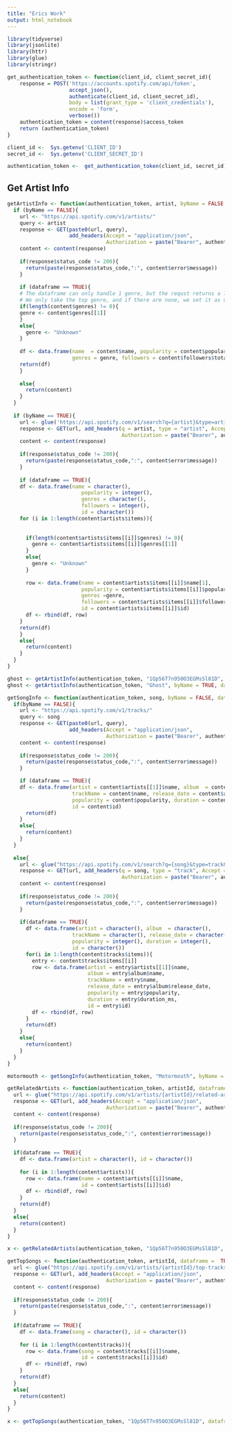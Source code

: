 ```yaml
---
title: "Erics Work"
output: html_notebook
---
```


```r
library(tidyverse)
library(jsonlite)
library(httr)
library(glue)
library(stringr)
```


```r
get_authentication_token <- function(client_id, client_secret_id){
    response = POST('https://accounts.spotify.com/api/token',
                    accept_json(),
                    authenticate(client_id, client_secret_id),
                    body = list(grant_type = 'client_credentials'),
                    encode = 'form',
                    verbose())
    authentication_token = content(response)$access_token
    return (authentication_token)
}
```

```r
client_id <-  Sys.getenv('CLIENT_ID')
secret_id <-  Sys.getenv('CLIENT_SECRET_ID')

authentication_token <-  get_authentication_token(client_id, secret_id)
```
## Get Artist Info

```r
getArtistInfo <- function(authentication_token, artist, byName = FALSE, dataframe = TRUE, lim = 10){
  if (byName == FALSE){
    url <- "https://api.spotify.com/v1/artists/"
    query <- artist
    response <- GET(paste0(url, query), 
                    add_headers(Accept = "application/json", 
                                Authorization = paste("Bearer", authentication_token)))
    content <- content(response)
    
    if(response$status_code != 200){
      return(paste(response$status_code,":", content$error$message))
    }
    
    if (dataframe == TRUE){
    # The dataframe can only handle 1 genre, but the requst returns a list.
    # We only take the top genre, and if there are none, we set it as unknown.
    if(length(content$genres) != 0){
    genre <- content$genres[[1]]
    }
    else{
      genre <- "Unknown"
    }
    
    df <- data.frame(name  = content$name, popularity = content$popularity, 
                     genres = genre, followers = content$followers$total, id = content$id)
    return(df)
    }
    
    else{
      return(content)
    }
  }
  
  if (byName == TRUE){
    url <- glue('https://api.spotify.com/v1/search?q={artist}&type=artist&limit={lim}')
    response <- GET(url, add_headers(q = artist, type = "artist", Accept = "application/json", 
                                     Authorization = paste("Bearer", authentication_token)))
    content <- content(response)
    
    if(response$status_code != 200){
      return(paste(response$status_code,":", content$error$message))
    }
    
    if (dataframe == TRUE){
    df <- data.frame(name = character(), 
                        popularity = integer(),
                        genres = character(),
                        followers = integer(),
                        id = character())
    for (i in 1:length(content$artists$items)){
      
      
      if(length(content$artists$items[[i]]$genres) != 0){
        genre <- content$artists$items[[i]]$genres[[1]]
      }
      else{
        genre <- "Unknown"
      }
      
      row <- data.frame(name = content$artists$items[[i]]$name[1], 
                        popularity = content$artists$items[[i]]$popularity,
                        genres =genre,
                        followers = content$artists$items[[i]]$followers$total,
                        id = content$artists$items[[i]]$id)
      df <- rbind(df, row)
    }
    return(df)
    }
    else{
      return(content)
    }
  }
}
```


```r
ghost <- getArtistInfo(authentication_token, "1Qp56T7n950O3EGMsSl81D", dataframe = F)
ghost <- getArtistInfo(authentication_token, "Ghost", byName = TRUE, dataframe = T, lim = 7)
```


```r
getSongInfo <- function(authentication_token, song, byName = FALSE, dataframe = TRUE, lim = 10){
  if(byName == FALSE){
    url <- "https://api.spotify.com/v1/tracks/"
    query <- song
    response <- GET(paste0(url, query), 
                    add_headers(Accept = "application/json", 
                                Authorization = paste("Bearer", authentication_token)))
    content <- content(response)
    
    if(response$status_code != 200){
      return(paste(response$status_code,":", content$error$message))
    }

    if (dataframe == TRUE){
    df <- data.frame(artist = content$artists[[1]]$name, album  = content$album$name,
                     trackName = content$name, release_date = content$album$release_date,
                     popularity = content$popularity, duration = content$duration,
                     id = content$id)
      return(df)
    }
    else{
      return(content)
    }
  }
  
  else{
    url <- glue("https://api.spotify.com/v1/search?q={song}&type=track&limit={lim}")
    response <- GET(url, add_headers(q = song, type = "track", Accept = "application/json", 
                                     Authorization = paste("Bearer", authentication_token)))
    content <- content(response)
    
    if(response$status_code != 200){
      return(paste(response$status_code,":", content$error$message))
    }
    
    if(dataframe == TRUE){
      df <- data.frame(artist = character(), album  = character(),
                     trackName = character(), release_date = character(),
                     popularity = integer(), duration = integer(),
                     id = character())
      for(i in 1:length(content$tracks$items)){
        entry <- content$tracks$items[[i]]
        row <- data.frame(artist = entry$artists[[1]]$name,
                          album = entry$album$name,
                          trackName = entry$name,
                          release_date = entry$album$release_date,
                          popularity = entry$popularity,
                          duration = entry$duration_ms,
                          id = entry$id)
        df <- rbind(df, row)
      }
      return(df)
    }
    else{
      return(content)
    }
  }
}
```


```r
motormouth <- getSongInfo(authentication_token, "Motormouth", byName = T, dataframe = T)
```


```r
getRelatedArtists <- function(authentication_token, artistId, dataframe =  TRUE){
  url <- glue("https://api.spotify.com/v1/artists/{artistId}/related-artists")
  response <- GET(url, add_headers(Accept = "application/json", 
                                Authorization = paste("Bearer", authentication_token)))
  content <- content(response)
  
  if(response$status_code != 200){
    return(paste(response$status_code,":", content$error$message))
  }
        
  if(dataframe == TRUE){
    df <- data.frame(artist = character(), id = character())
    
    for (i in 1:length(content$artists)){
      row <- data.frame(name = content$artists[[i]]$name,
                        id = content$artists[[i]]$id)
      df <- rbind(df, row)
    }
    return(df)
  }
  else{
    return(content)
  }
}
```

```r
x <- getRelatedArtists(authentication_token, "1Qp56T7n950O3EGMsSl81D", dataframe = FALSE)
```


```r
getTopSongs <- function(authentication_token, artistId, dataframe =  TRUE, region = "CA"){
  url <- glue("https://api.spotify.com/v1/artists/{artistId}/top-tracks?market={region}")
  response <- GET(url, add_headers(Accept = "application/json", 
                                Authorization = paste("Bearer", authentication_token)))
  content <- content(response)
  
  if(response$status_code != 200){
    return(paste(response$status_code,":", content$error$message))
  }
        
  if(dataframe == TRUE){
    df <- data.frame(song = character(), id = character())
    
    for (i in 1:length(content$tracks)){
      row <- data.frame(song = content$tracks[[i]]$name,
                        id = content$tracks[[i]]$id)
      df <- rbind(df, row)
    }
    return(df)
  }
  else{
    return(content)
  }
}
```

```r
x <- getTopSongs(authentication_token, "1Qp56T7n950O3EGMsSl81D", dataframe = F)
```




